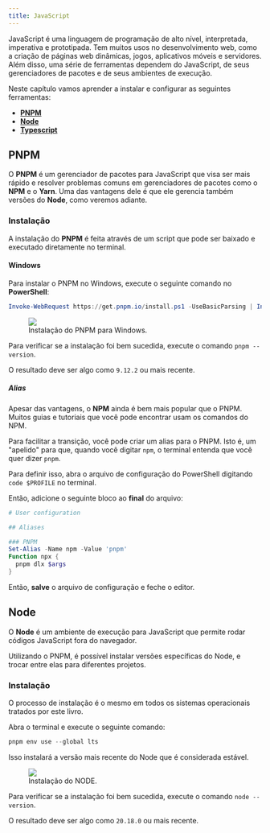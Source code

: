 ```yaml
---
title: JavaScript
---
```


JavaScript é uma linguagem de programação de alto nível, interpretada, imperativa e prototipada.
Tem muitos usos no desenvolvimento web, como a criação de páginas web dinâmicas, jogos, aplicativos móveis e servidores.
Além disso, uma série de ferramentas dependem do JavaScript, de seus gerenciadores de pacotes e de seus ambientes de execução.

Neste capítulo vamos aprender a instalar e configurar as seguintes ferramentas:

- [**PNPM**](https://pnpm.io/)
- [**Node**](https://nodejs.org/)
- [**Typescript**](https://www.typescriptlang.org/)

## PNPM

O **PNPM** é um gerenciador de pacotes para JavaScript que visa ser mais rápido e resolver problemas comuns em gerenciadores de pacotes como o **NPM** e o **Yarn**.
Uma das vantagens dele é que ele gerencia também versões do **Node**, como veremos adiante.

### Instalação

A instalação do **PNPM** é feita através de um script que pode ser baixado e executado diretamente no terminal.

#### Windows

Para instalar o PNPM no Windows, execute o seguinte comando no **PowerShell**:

```powershell
Invoke-WebRequest https://get.pnpm.io/install.ps1 -UseBasicParsing | Invoke-Expression
```

<figure>
  <img src="/book_andesito/src/assets/content/docs/javascript/install_pnpm.png" />
  <figcaption>Instalação do PNPM para Windows.</figcaption>
</figure>

Para verificar se a instalação foi bem sucedida, execute o comando `pnpm --version`.

O resultado deve ser algo como `9.12.2` ou mais recente.

##### Alias

Apesar das vantagens, o **NPM** ainda é bem mais popular que o PNPM.
Muitos guias e tutoriais que você pode encontrar usam os comandos do NPM.

Para facilitar a transição, você pode criar um alias para o PNPM.
Isto é, um "apelido" para que, quando você digitar `npm`, o terminal entenda que você quer dizer `pnpm`.

Para definir isso, abra o arquivo de configuração do PowerShell digitando `code $PROFILE` no terminal.

Então, adicione o seguinte bloco ao **final** do arquivo:

```powershell
# User configuration

## Aliases

### PNPM
Set-Alias -Name npm -Value 'pnpm'
Function npx {
  pnpm dlx $args
}
```

Então, **salve** o arquivo de configuração e feche o editor.

## Node

O **Node** é um ambiente de execução para JavaScript que permite rodar códigos JavaScript fora do navegador.

Utilizando o PNPM, é possível instalar versões específicas do Node, e trocar entre elas para diferentes projetos.

### Instalação

O processo de instalação é o mesmo em todos os sistemas operacionais tratados por este livro.

Abra o terminal e execute o seguinte comando:

```powershell
pnpm env use --global lts
```

Isso instalará a versão mais recente do Node que é considerada estável.

<figure>
  <img src="/book_andesito/src/assets/content/docs/javascript/install_node.png" />
  <figcaption>Instalação do NODE.</figcaption>
</figure>

Para verificar se a instalação foi bem sucedida, execute o comando `node --version`.

O resultado deve ser algo como `20.18.0` ou mais recente.
